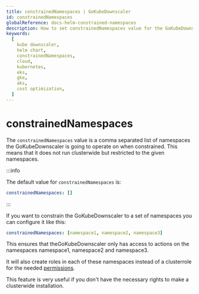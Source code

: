 ```yaml
---
title: constrainedNamespaces | GoKubeDownscaler
id: constrainedNamespaces
globalReference: docs-helm-constrained-namespaces
description: How to set constrainedNamespaces value for the GoKubeDownscaler
keywords:
  [
    kube downscaler,
    helm chart,
    constrainedNamespaces,
    cloud,
    kubernetes,
    eks,
    gke,
    aks,
    cost optimization,
  ]
---
```


# constrainedNamespaces

The `constrainedNamespaces` value is a comma separated list of namespaces the GoKubeDownscaler is going to operate on when constrained.
This means that it does not run clusterwide but restricted to the given namespaces.

:::info

The default value for `constrainedNamespaces` is:

```yaml
constrainedNamespaces: []
```

:::

If you want to constrain the GoKubeDownscaler to a set of namespaces you can configure it like this:

```yaml
constrainedNamespaces: [namespace1, namespace2, namespace3]
```

This ensures that theGoKubeDownscaler only has access to actions on the namespaces namespace1, namespace2 and namespace3.

It will also create roles in each of these namespaces instead of a clusterrole for the needed [permissions](ref:docs-helm-permissions).

This feature is very useful if you don't have the necessary rights to make a clusterwide installation.
